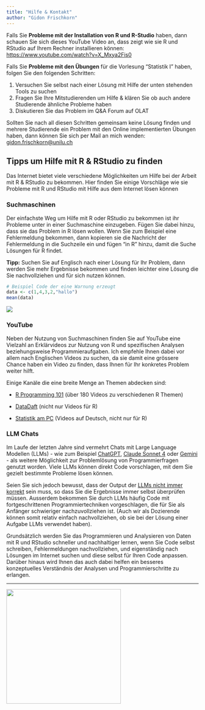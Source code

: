 ```yaml
---
title: "Hilfe & Kontakt"
author: "Gidon Frischkorn"
---
```


Falls Sie **Probleme mit der Installation von R und R-Studio** haben, dann schauen Sie sich dieses YouTube Video an, dass zeigt wie sie R und RStudio auf Ihrem Rechner installieren können: <https://www.youtube.com/watch?v=X_Mxya2Fis0>

Falls Sie **Probleme mit den Übungen** für die Vorlesung "Statistik I" haben, folgen Sie den folgenden Schritten:

1.  Versuchen Sie selbst nach einer Lösung mit Hilfe der unten stehenden Tools zu suchen
2.  Fragen Sie Ihre Mitstudierenden um Hilfe & klären Sie ob auch andere Studierende ähnliche Probleme haben
3.  Diskutieren Sie das Problem im Q&A Forum auf OLAT

Sollten Sie nach all diesen Schritten gemeinsam keine Lösung finden und mehrere Studierende ein Problem mit den Online implementierten Übungen haben, dann können Sie sich per Mail an mich wenden: [gidon.frischkorn\@unilu.ch](mailto:gidon.frischkorn@unilu.ch)

## Tipps um Hilfe mit R & RStudio zu finden

Das Internet bietet viele verschiedene Möglichkeiten um Hilfe bei der Arbeit mit R & RStudio zu bekommen. Hier finden Sie einige Vorschläge wie sie Probleme mit R und RStudio mit Hilfe aus dem Internet lösen können

### Suchmaschinen

Der einfachste Weg um Hilfe mit R oder RStudio zu bekommen ist ihr Probleme unter in einer Suchmaschine einzugeben. Fügen Sie dabei hinzu, dass sie das Problem in R lösen wollen. Wenn Sie zum Beispiel eine Fehlermeldung bekommen, dann kopieren sie die Nachricht der Fehlermeldung in die Suchzeile ein und fügen "in R" hinzu, damit die Suche Lösungen für R findet.

**Tipp:** Suchen Sie auf Englisch nach einer Lösung für Ihr Problem, dann werden Sie mehr Ergebnisse bekommen und finden leichter eine Lösung die Sie nachvollziehen und für sich nutzen können.

```r
# Beispiel Code der eine Warnung erzeugt
data <- c(1,4,3,2,"hallo")
mean(data)
```

![](images/clipboard-2862428818.png)

### YouTube

Neben der Nutzung von Suchmaschinen finden Sie auf YouTube eine Vielzahl an Erklärvideos zur Nutzung von R und spezifischen Analysen beziehungsweise Programmieraufgaben. Ich empfehle Ihnen dabei vor allem nach Englischen Videos zu suchen, da sie damit eine grössere Chance haben ein Video zu finden, dass Ihnen für Ihr konkretes Problem weiter hilft.

Einige Kanäle die eine breite Menge an Themen abdecken sind:

-   [R Programming 101](https://www.youtube.com/channel/UCfJyQ3P2k_SuqfxVdqIEQNw) (über 180 Videos zu verschiedenen R Themen)

-   [DataDaft](https://www.youtube.com/@DataDaft) (nicht nur Videos für R)

-   [Statistik am PC](https://www.youtube.com/@StatistikamPC_BjoernWalther) (Videos auf Deutsch, nicht nur für R)

### LLM Chats

Im Laufe der letzten Jahre sind vermehrt Chats mit Large Language Modellen (LLMs) - wie zum Beispiel [ChatGPT](https://chatgpt.com/), [Claude Sonnet 4](https://www.anthropic.com/claude/sonnet) oder [Gemini](https://gemini.google.com/?hl=de) - als weitere Möglichkeit zur Problemlösung von Programmierfragen genutzt worden. Viele LLMs können direkt Code vorschlagen, mit dem Sie gezielt bestimmte Probleme lösen können.

Seien Sie sich jedoch bewusst, dass der Output der [LLMs nicht immer korrekt](https://posit.co/blog/r-llm-evaluation/) sein muss, so dass Sie die Ergebnisse immer selbst überprüfen müssen. Ausserdem bekommen Sie durch LLMs häufig Code mit fortgeschrittenen Programmiertechniken vorgeschlagen, die für Sie als Anfänger schwieriger nachzuvollziehen ist. (Auch wir als Dozierende können somit relativ einfach nachvollziehen, ob sie bei der Lösung einer Aufgabe LLMs verwendet haben).

Grundsätzlich werden Sie das Programmieren und Analysieren von Daten mit R und RStudio schneller und nachhaltiger lernen, wenn Sie Code selbst schreiben, Fehlermeldungen nachvollziehen, und eigenständig nach Lösungen im Internet suchen und diese selbst für Ihren Code anpassen. Darüber hinaus wird Ihnen das auch dabei helfen ein besseres konzeptuelles Verständnis der Analysen und Programmierschritte zu erlangen.

------------------------------------------------------------------------

[![](images/Logo_UniLu.png){fig-align="center" width="300"}](https://www.unilu.ch/fakultaeten/vpf/uebersicht/)
